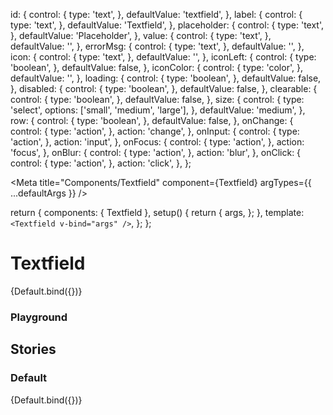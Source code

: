 

  id: {
    control: {
      type: 'text',
    },
    defaultValue: 'textfield',
  },
  label: {
    control: {
      type: 'text',
    },
    defaultValue: 'Textfield',
  },
  placeholder: {
    control: {
      type: 'text',
    },
    defaultValue: 'Placeholder',
  },
  value: {
    control: {
      type: 'text',
    },
    defaultValue: '',
  },
  errorMsg: {
    control: {
      type: 'text',
    },
    defaultValue: '',
  },
  icon: {
    control: {
      type: 'text',
    },
    defaultValue: '',
  },
  iconLeft: {
    control: {
      type: 'boolean',
    },
    defaultValue: false,
  },
  iconColor: {
    control: {
      type: 'color',
    },
    defaultValue: '',
  },
  loading: {
    control: {
      type: 'boolean',
    },
    defaultValue: false,
  },
  disabled: {
    control: {
      type: 'boolean',
    },
    defaultValue: false,
  },
  clearable: {
    control: {
      type: 'boolean',
    },
    defaultValue: false,
  },
  size: {
    control: {
      type: 'select',
      options: ['small', 'medium', 'large'],
    },
    defaultValue: 'medium',
  },
  row: {
    control: {
      type: 'boolean',
    },
    defaultValue: false,
  },
  onChange: {
    control: {
      type: 'action',
    },
    action: 'change',
  },
  onInput: {
    control: {
      type: 'action',
    },
    action: 'input',
  },
  onFocus: {
    control: {
      type: 'action',
    },
    action: 'focus',
  },
  onBlur: {
    control: {
      type: 'action',
    },
    action: 'blur',
  },
  onClick: {
    control: {
      type: 'action',
    },
    action: 'click',
  },
};

<Meta
  title="Components/Textfield"
  component={Textfield}
  argTypes={{ ...defaultArgs }}
/>

  return {
    components: { Textfield },
    setup() {
      return {
        args,
      };
    },
    template: `<Textfield v-bind="args" />`,
  };
};

# Textfield

<Canvas>
  <Story
    name="Overview"
    argTypes={{ ...Default.argTypes }}
    args={{
      id: 'textfield-id',
      label: 'Textfield label',
      placeholder: 'Textfield placeholder',
      iconLeft: false,
      value: '',
      errorMsg: '',
    }}
  >
    {Default.bind({})}
  </Story>
</Canvas>

### Playground

<ArgsTable story="Overview" />

## Stories

### Default

<Canvas>
  <Story
    name="Default"
    argTypes={{ ...Default.argTypes }}
    args={{
      id: 'textfield-id',
      label: 'Textfield label',
      placeholder: 'Textfield placeholder',
      iconLeft: false,
      value: '',
      errorMsg: '',
    }}
  >
    {Default.bind({})}
  </Story>
</Canvas>
